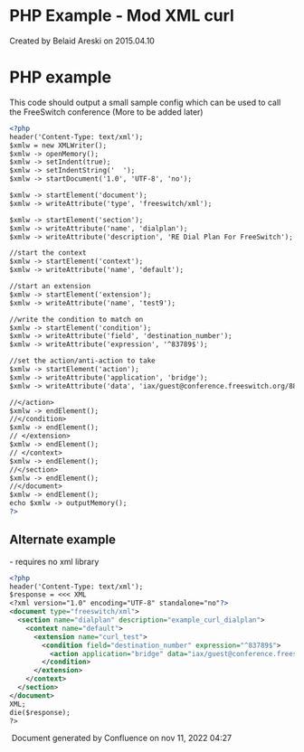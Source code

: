 
# PHP Example - Mod XML curl 

 Created by  Belaid Areski on 2015.04.10

# PHP example 

This code should output a small sample config which can be used to call the FreeSwitch conference (More to be added later)

```xml
<?php
header('Content-Type: text/xml');
$xmlw = new XMLWriter();
$xmlw -> openMemory();
$xmlw -> setIndent(true);
$xmlw -> setIndentString('  ');
$xmlw -> startDocument('1.0', 'UTF-8', 'no');

$xmlw -> startElement('document');
$xmlw -> writeAttribute('type', 'freeswitch/xml');

$xmlw -> startElement('section');
$xmlw -> writeAttribute('name', 'dialplan');
$xmlw -> writeAttribute('description', 'RE Dial Plan For FreeSwitch');

//start the context
$xmlw -> startElement('context');
$xmlw -> writeAttribute('name', 'default');

//start an extension
$xmlw -> startElement('extension');
$xmlw -> writeAttribute('name', 'test9');

//write the condition to match on
$xmlw -> startElement('condition');
$xmlw -> writeAttribute('field', 'destination_number');
$xmlw -> writeAttribute('expression', '^83789$');

//set the action/anti-action to take
$xmlw -> startElement('action');
$xmlw -> writeAttribute('application', 'bridge');
$xmlw -> writeAttribute('data', 'iax/guest@conference.freeswitch.org/888');

//</action>
$xmlw -> endElement();
//</condition>
$xmlw -> endElement();
// </extension>
$xmlw -> endElement();
// </context>
$xmlw -> endElement();
//</section>
$xmlw -> endElement();
//</document>
$xmlw -> endElement();
echo $xmlw -> outputMemory();
?>

```

##  Alternate example 

\- requires no xml library

```xml
<?php
header('Content-Type: text/xml');
$response = <<< XML
<?xml version="1.0" encoding="UTF-8" standalone="no"?>
<document type="freeswitch/xml">
  <section name="dialplan" description="example_curl_dialplan">
    <context name="default">
      <extension name="curl_test">
        <condition field="destination_number" expression="^83789$">
          <action application="bridge" data="iax/guest@conference.freeswitch.org/888"/>
        </condition>
      </extension>
    </context>
  </section>
</document>
XML;
die($response);
?>
```

 Document generated by Confluence on nov 11, 2022 04:27
